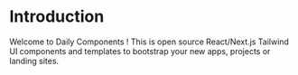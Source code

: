 # Introduction

Welcome to Daily Components ! This is open source React/Next.js Tailwind UI
components and templates to bootstrap your new apps, projects or landing
sites.

